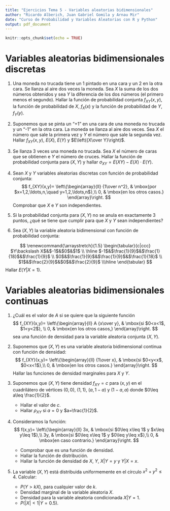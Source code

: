 ```yaml
---
title: "Ejercicios Tema 5 - Variables aleatorias bidimensionales"
author: "Ricardo Alberich, Juan Gabriel Gomila y Arnau Mir"
date: "Curso de Probabilidad y Variables Aleatorias con R y Python"
output: pdf_document
---
```


```r
knitr::opts_chunk$set(echo = TRUE)
```

\newcommand\momento{m}
\newcommand{\momentocentral}{\mu}
\newcommand{\FunGenMom}{m}
\newcommand{\FunCar}{\phi}

# Variables aleatorias bidimensionales discretas

1. Una moneda no trucada tiene un 1 pintado en una cara y un 2
en la otra cara. Se llanza al aire dos veces la moneda. Sea $X$ la suma de los dos números 
obtenidos y sea $Y$ la diferencia de los dos
números (el primero menos el segundo). Hallar la función de probabilidad
conjunta $f_{XY}(x,y)$, la función de probabilidad de $X$, $f_X(x)$ y la función de probabilidad 
de $Y$, $f_Y(y)$.

1. Suponemos que se pinta un "+1" en una cara
de una moneda no trucada y un "-1" en la otra cara. La moneda se llanza al aire dos veces. Sea $X$ el número que sale la primera
vez y $Y$ el número que sale la segunda vez. Hallar
$f_{XY}(x,y)$, $E(X)$, $E(Y)$ y $E\left({X\over Y}\right)$.

1. Se llanza 3 veces una moneda no trucada. Sea $X$ el número de caras
que se obtienen e $Y$ el número de cruces. Hallar la función de probabilidad
conjunta para $(X,Y)$ y hallar $\sigma_{XY}=E(XY)-E(X)\cdot E(Y)$.

1. Sean $X$ y $Y$ variables aleatorias discretas con función de probabilidad
conjunta: 
$$
f_{XY}(x,y)=
\left\{\begin{array}{ll}
{1\over n^2}, & \mbox{por $x=1,2,\ldots,n,\quad
y=1,2,\ldots,n$},\\
0, & \mbox{en los otros casos.}
\end{array}\right.
$$
Comprobar que $X$ e $Y$ son independientes.

1. Si la probabilidad conjunta para $(X,Y)$ no se anula en exactamente 3 puntos, ¿qué se tiene que
cumplir para que $X$ y $Y$ sean independientes?

1. Sea $(X,Y)$ la variable aleatoria
bidimensional con función de probabilidad conjunta:

$$
\renewcommand{\arraystretch}{1.5}
\begin{tabular}{c|ccc}
$Y\backslash X$&$-1$&$0$&$1$ \\
\hline
$-1$&$\frac{1}{9}$&$\frac{1}{18}$&$\frac{1}{9}$ \\
$0$&$\frac{1}{9}$&$\frac{1}{9}$&$\frac{1}{18}$ \\
$1$&$\frac{2}{9}$&$0$&$\frac{2}{9}$ \\\hline
\end{tabular}
$$
Hallar $E (Y|X=1)$.


# Variables aleatorias bidimensionales continuas

1. ¿Cuál es el valor de $A$ si se quiere que la siguiente función
$$
f_{XY}(x,y)=
\left\{\begin{array}{ll}
A {x\over y}, & \mbox{si $0<x<1$, $1<y<2$}, \\ 0, & \mbox{en los
otros casos,}
\end{array}\right.
$$
sea una función de densidad para la variable aleatoria conjunta $(X,Y)$.

1. Suponemos que $(X,Y)$ es una variable aleatoria bidimensional
continua con función de densidad: 
$$
f_{XY}(x,y)=
\left\{\begin{array}{ll}
{1\over x}, & \mbox{si
$0<y<x$, $0<x<1$},\\
0, & \mbox{en los otros casos.}
\end{array}\right.
$$
Hallar las funciones de densidad marginales para $X$ y $Y$.

1. Suponemos que
$(X,Y)$ tiene  densidad $f_{XY}=c$ para $(x,y)$ en el cuadrilátero de vértices
$(0,0)$, $(1,1)$, $(a,1-a)$ y $(1-a,a)$ donde $0\leq a\leq \frac{1}{2}$.
    - Hallar el valor de $c$.
    - Hallar $\rho_{XY}$ si $a=0$ y $a=\frac{1}{2}$.

1. Consideramos la función:
$$
f(x,y)=
\left\{\begin{array}{ll}
3x, & \mbox{si $0\leq x\leq 1$ y $x\leq y\leq 1$},\\
3y, & \mbox{si
$0\leq x\leq 1$ y $0\leq y\leq x$},\\ 0, & \mbox{en caso contrario.}
\end{array}\right.
$$
    - Comprobar que es una función de densidad.
    - Hallar la función de distribución.
    - Hallar la función de densidad de $X$, $Y$, $X|Y=y$ y $Y|X=x$.


1. La variable $(X,Y)$ está distribuida uniformemente en el círculo
$x^2+y^2\leq 4$. Calcular:
    - $P(Y>k X)$, para cualquier valor de $k$.
    - Densidad marginal de la variable aleatoria $X$.
    - Densidad para la variable aleatoria condicionada $X|Y=1$.
    - $P(|X|<1|Y=0.5)$.